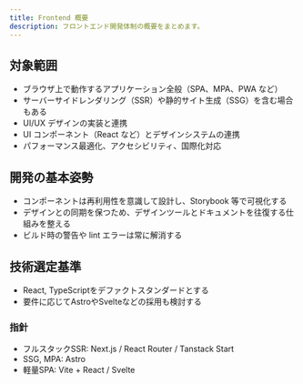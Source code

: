 ```yaml
---
title: Frontend 概要
description: フロントエンド開発体制の概要をまとめます。
---
```


## 対象範囲

- ブラウザ上で動作するアプリケーション全般（SPA、MPA、PWA など）
- サーバーサイドレンダリング（SSR）や静的サイト生成（SSG）を含む場合もある
- UI/UX デザインの実装と連携
- UI コンポーネント（React など）とデザインシステムの連携
- パフォーマンス最適化、アクセシビリティ、国際化対応

## 開発の基本姿勢

- コンポーネントは再利用性を意識して設計し、Storybook 等で可視化する
- デザインとの同期を保つため、デザインツールとドキュメントを往復する仕組みを整える
- ビルド時の警告や lint エラーは常に解消する

## 技術選定基準

- React, TypeScriptをデファクトスタンダードとする
- 要件に応じてAstroやSvelteなどの採用も検討する

### 指針

- フルスタックSSR: Next.js / React Router / Tanstack Start
- SSG, MPA: Astro
- 軽量SPA: Vite + React / Svelte
